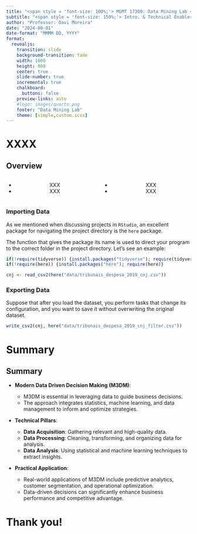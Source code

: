 ```yaml
---
title: "<span style = 'font-size: 100%;'> MGMT 17300: Data Mining Lab </span>"
subtitle: "<span style = 'font-size: 150%;'> Intro. & Technical Enablers </span>"
author: "Professor: Davi Moreira"
date: "2024-08-01"
date-format: "MMMM DD, YYYY"
format:
  revealjs: 
    transition: slide
    background-transition: fade
    width: 1600
    height: 900
    center: true
    slide-number: true
    incremental: true
    chalkboard: 
      buttons: false
    preview-links: auto
    #logo: images/quarto.png
    footer: "Data Mining Lab"
    theme: [simple,custom.scss]
---
```


# XXXX {background-color="#cfb991"}

## Overview

::: nonincremental
::: columns
::: {.column width="50%" style="text-align: center; justify-content: center; align-items: center;"}
-   XXX
-   XXX

:::

::: {.column width="50%" style="text-align: center; justify-content: center; align-items: center;"}
-   XXX
-   XXX
:::
:::
:::

### Importing Data

As we mentioned when discussing projects in `RStudio`, an excellent package for navigating the project directory is the `here` package.

The function that gives the package its name is used to direct your program to the correct folder in the project directory. Let's see an example:

```r

if(!require(tidyverse)) {install.packages("tidyverse"); require(tidyverse)}
if(!require(here)) {install.packages("here"); require(here)}

cnj <- read_csv2(here("data/tribunais_despesa_2019_cnj.csv"))
```

### Exporting Data

Suppose that after you load the dataset, you perform tasks that change its configuration, and you want to save it without overwriting the original dataset.

```r
write_csv2(cnj, here("data/tribunais_despesa_2019_cnj_filter.csv"))
```

# Summary {background-color="#cfb991"}

## Summary

::: nonincremental
-   **Modern Data Driven Decision Making (M3DM)**:

    -   M3DM is essential in leveraging data to guide business decisions.
    -   The approach integrates statistics, machine learning, and data management to inform and optimize strategies.

-   **Technical Pillars**:

    -   **Data Acquisition**: Gathering relevant and high-quality data.
    -   **Data Processing**: Cleaning, transforming, and organizing data for analysis.
    -   **Data Analysis**: Using statistical and machine learning techniques to extract insights.

-   **Practical Application**:

    -   Real-world applications of M3DM include predictive analytics, customer segmentation, and operational optimization.
    -   Data-driven decisions can significantly enhance business performance and competitive advantage.
:::

# Thank you! {background-color="#cfb991"}
